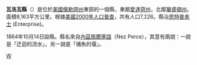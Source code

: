 <!--[[File:Map_of_Oregon_highlighting_Wallowa_County.svg|250px]]-->
{{Infobox U.S. County|
 county  = 瓦洛瓦縣|
 state = 奧勒岡州 |
 en county  = Wallowa County|
 en state = Oregon |
 seal = |
 map = Map of Oregon highlighting Wallowa County.svg |
 map size = 225 |
 founded = [[October_14|October 14]], 1864 |
 seat = [[Enterprise,_Oregon|Enterprise]] | 
 area = 8,163 [[square_kilometre|km²]] (3,152 [[square_mile|mi²]]) |
 area land  = 8,146 km² (3,145 mi²) |
 area water = 16 km² (6 mi²) |
 area percentage = 0.20% |
 census yr = 2000|
 pop = 7,226 |
 density = 1 |
 web = www.co.wallowa.or.us |
|}}
'''瓦洛瓦縣'''（{{lang-en|Wallowa County}}）是位於[[美國|美國]][[俄勒岡州|俄勒岡州]]東部的一個縣，東鄰[[愛達荷州|愛達荷州]]，北鄰[[華盛頓州|華盛頓州]]。面積8,163平方公里。根據[[美國2000年人口普查|美國2000年人口普查]]，共有人口7,226。縣治[[恩特普來士_(俄勒岡州)|恩特普來士]] (Enterprise)。

1864年10月14日設縣。縣名來自[[內茲佩爾塞語|內茲佩爾塞語]]（Nez Perce），其意有兩說：一說是「迂迴的流水」，另一說是「捕魚的堰」。
{{Oregon-stub}}
[[Category:俄勒冈州行政区划|W]]